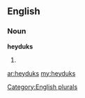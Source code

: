 ==English==

===Noun===
'''heyduks'''

# {{plural of|[[heyduk]]}}

[[Category:English plurals]]

[[ar:heyduks]]
[[my:heyduks]]
